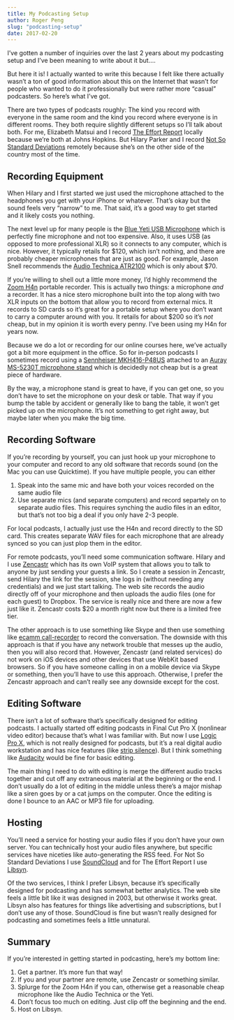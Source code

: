 ```yaml
---
title: My Podcasting Setup
author: Roger Peng
slug: "podcasting-setup"
date: 2017-02-20
---
```


I've gotten a number of inquiries over the last 2 years about my podcasting setup and I've been meaning to write about it but....

But here it is! I actually wanted to write this because I felt like there actually wasn't a ton of good information about this on the Internet that wasn't for people who wanted to do it professionally but were rather more "casual" podcasters. So here's what I've got.

There are two types of podcasts roughly: The kind you record with everyone in the same room and the kind you record where everyone is in different rooms. They both require slightly different setups so I'll talk about both. For me, Elizabeth Matsui and I record [The Effort Report](http://effortreport.libsyn.com) locally because we're both at Johns Hopkins. But Hilary Parker and I record [Not So Standard Deviations](https://soundcloud.com/nssd-podcast) remotely because she's on the other side of the country most of the time.

## Recording Equipment

When Hilary and I first started we just used the microphone attached to the headphones you get with your iPhone or whatever. That's okay but the sound feels very "narrow" to me. That said, it's a good way to get started and it likely costs you nothing.

The next level up for many people is the [Blue Yeti USB Microphone](https://www.amazon.com/Blue-Yeti-USB-Microphone-Silver/dp/B002VA464S/) which is perfectly fine microphone and not too expensive. Also, it uses USB (as opposed to more professional XLR) so it connects to any computer, which is nice. However, it typically retails for $120, which isn't nothing, and there are probably cheaper microphones that are just as good. For example, Jason Snell recommends the [Audio Technica ATR2100](https://www.amazon.com/Audio-Technica-ATR2100-USB-Cardioid-Dynamic-Microphone/dp/B004QJOZS4/ref=as_li_ss_tl?ie=UTF8&qid=1479488629&sr=8-2&keywords=audio-technica+atr&linkCode=sl1&tag=incomparablepod-20&linkId=0919132824ac2090de45f2b1135b0163) which is only about $70.

If you're willing to shell out a little more money, I'd highly recommend the [Zoom H4n](https://www.zoom-na.com/products/field-video-recording/field-recording/zoom-h4n-handy-recorder) portable recorder. This is actually two things: a microphone *and* a recorder. It has a nice stero microphone built into the top along with two XLR inputs on the bottom that allow you to record from external mics. It records to SD cards so it's great for a portable setup where you don't want to carry a computer around with you. It retails for about $200 so it's *not* cheap, but in my opinion it is worth every penny. I've been using my H4n for years now.

Because we do a lot or recording for our online courses here, we've actually got a bit more equipment in the office. So for in-person podcasts I sometimes record using a [Sennheiser MKH416-P48US](https://en-us.sennheiser.com/short-gun-tube-microphone-camera-films-mkh-416-p48u3) attached to an [Auray MS-5230T microphone stand](https://www.amazon.com/gp/product/B00D4AGIBS/) which is decidedly not cheap but is a great piece of hardware.

By the way, a microphone stand is great to have, if you can get one, so you don't have to set the microphone on your desk or table. That way if you bump the table by accident or generally like to bang the table, it won't get picked up on the microphone. It's not something to get right away, but maybe later when you make the big time.

## Recording Software

If you're recording by yourself, you can just hook up your microphone to your computer and record to any old software that records sound (on the Mac you can use Quicktime). If you have multiple people, you can either

1. Speak into the same mic and have both your voices recorded on the same audio file
2. Use separate mics (and separate computers) and record separtely on to separate audio files. This requires synching the audio files in an editor, but that's not too big a deal if you only have 2-3 people.

For local podcasts, I actually just use the H4n and record directly to the SD card. This creates separate WAV files for each microphone that are already synced so you can just plop them in the editor. 

For remote podcasts, you'll need some communication software. Hilary and I use [Zencastr](https://zencastr.com) which has its own VoIP system that allows you to talk to anyone by just sending your guests a link. So I create a session in Zencastr, send Hilary the link for the session, she logs in (without needing any credentials) and we just start talking. The web site records the audio directly off of your microphone and then uploads the audio files (one for each guest) to Dropbox. The service is really nice and there are now a few just like it. Zencastr costs $20 a month right now but there is a limited free tier.

The other approach is to use something like Skype and then use something like [ecamm call-recorder](http://www.ecamm.com/mac/callrecorder/) to record the conversation. The downside with this approach is that if you have any network trouble that messes up the audio, then you will also record that. However, Zencastr (and related services) do not work on iOS devices and other devices that use WebKit based browsers. So if you have someone calling in on a mobile device via Skype or something, then you'll have to use this approach. Otherwise, I prefer the Zencastr approach and can't really see any downside except for the cost.

## Editing Software

There isn't a lot of software that's specifically designed for editing podcasts. I actually started off editing podcasts in Final Cut Pro X (nonlinear video editor) because that's what I was familiar with. But now I use [Logic Pro X](http://www.apple.com/logic-pro/), which is not really designed for podcasts, but it's a real digital audio workstation and has nice features (like [strip silence](https://support.apple.com/kb/PH13055?locale=en_US)). But I think something like [Audacity](http://www.audacityteam.org) would be fine for basic editing.

The main thing I need to do with editing is merge the different audio tracks together and cut off any extraneous material at the beginning or the end. I don't usually do a lot of editing in the middle unless there's a major mishap like a siren goes by or a cat jumps on the computer. Once the editing is done I bounce to an AAC or MP3 file for uploading.

## Hosting

You'll need a service for hosting your audio files if you don't have your own server. You can technically host your audio files anywhere, but specific services have niceties like auto-generating the RSS feed. For Not So Standard Deviations I use [SoundCloud](https://soundcloud.com/stream) and for The Effort Report I use [Libsyn](https://www.libsyn.com). 

Of the two services, I think I prefer Libsyn, because it's specifically designed for podcasting and has somewhat better analytics. The web site feels a little bit like it was designed in 2003, but otherwise it works great. Libsyn also has features for things like advertising and subscriptions, but I don't use any of those. SoundCloud is fine but wasn't really designed for podcasting and sometimes feels a little unnatural.

## Summary

If you're interested in getting started in podcasting, here's my bottom line:

1. Get a partner. It's more fun that way!
2. If you and your partner are remote, use Zencastr or something similar.
3. Splurge for the Zoom H4n if you can, otherwise get a reasonable cheap microphone like the Audio Technica or the Yeti.
4. Don't focus too much on editing. Just clip off the beginning and the end.
5. Host on Libsyn.

